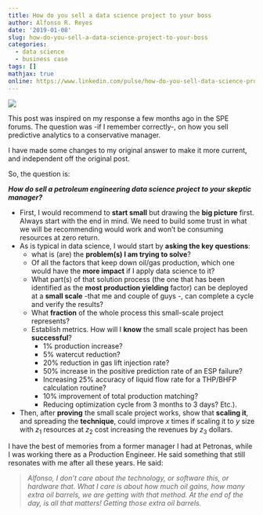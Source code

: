 ```yaml
---
title: How do you sell a data science project to your boss
author: Alfonso R. Reyes
date: '2019-01-08'
slug: how-do-you-sell-a-data-science-project-to-your-boss
categories:
  - data science
  - business case
tags: []
mathjax: true
online: https://www.linkedin.com/pulse/how-do-you-sell-data-science-project-your-boss-alfonso-r-reyes/
---
```



[![](/img/how_to_a_data_science_project-cover.png)](/img/how_to_a_data_science_project-cover.png)

This post was inspired on my response a few months ago in the SPE forums. The question was -if I remember correctly-, on how you sell predictive analytics to a conservative manager.

I have made some changes to my original answer to make it more current, and independent off the original post.

So, the question is: 

***How do sell a petroleum engineering data science project to your skeptic manager?***

* First, I would recommend  to **start small** but drawing the **big picture** first. Always start with the end in mind. We need to build some trust in what we will be recommending would work and won't be consuming resources at zero return.
* As is typical in data science, I would start by **asking the key questions**: 
  * what is (are) the **problem(s) I am trying to solve**? 
  * Of all the factors that keep down oil/gas production, which one would have the **more impact** if I apply data science to it? 
  * What part(s) of that solution process (the one that has been identified as the **most production yielding** factor) can be deployed at a **small scale** -that me and couple of guys -, can complete a cycle and verify the results? 
  * What **fraction** of the whole process this small-scale project represents? 
  * Establish metrics. How will I **know** the small scale project has been **successful**? 
    * 1% production increase? 
    * 5% watercut reduction? 
    * 20% reduction in gas lift injection rate? 
    * 50% increase in the positive prediction rate of an ESP failure? 
    * Increasing 25% accuracy of liquid flow rate for a THP/BHFP calculation routine? 
    * 10% improvement of total production matching? 
    * Reducing optimization cycle from 3 months to 3 days? Etc.). 
* Then, after **proving** the small scale project works, show that **scaling it**, and spreading the **technique**, could improve $x$ times if scaling it to  $y$ size with $z_1$ resources at $z_2$ cost increasing the revenues by $z_3$ dollars. 

I have the best of memories from a former manager I had at Petronas, while I was working there as a Production Engineer. He said something that still resonates with me after all these years. He said: 

>  *Alfonso, I don't care about the technology, or software this, or hardware that. What I care is about how much oil gains, how many extra oil barrels, we are getting with that method. At the end of the day, is all that matters! Getting those extra oil barrels.*